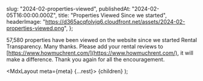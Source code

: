 
  slug: "2024-02-properties-viewed",
  publishedAt: "2024-02-05T16:00:00.000Z",
  title: "Properties Viewed Since we started",
  headerImage:
    "https://d365acqfolvjq6.cloudfront.net/assets/2024-02-properties-viewed.png",
};

57,580 properties have been viewed on the website since we started Rental Transparency. Many thanks. Please add your rental reviews to [https://www.howmuchrent.com/](https://www.howmuchrent.com/), it will make a difference. 
Thank you again for all the encouragement. 

  <MdxLayout meta={meta} {...rest}>
    {children}
  </MdxLayout>
);
